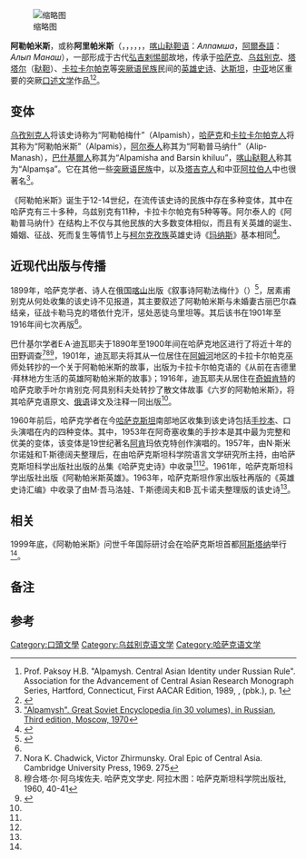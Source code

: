 [[File:The_Soviet_Union_1988_CPA_5990_stamp_(Alpamysh,_Uzbek_epic_poem._R._Khalilov).jpg|缩略图]]

'''阿勒帕米斯'''，或称'''阿里帕米斯'''（{{lang-uz|Alpomish/Алпомиш}}，{{lang-kk|Алпамыс/Alpamıs}}，{{lang-tr|Alpamış}}，{{lang-ba|Алпамыша<!-- и Барсын-хылуу-->}}，{{lang-ru|Алпамыш}}，{{lang-az|Alpamış}}，[[鞑靼语|喀山鞑靼语]]：''Алпамша''，[[阿爾泰語|阿爾泰語]]：''Алып Манаш''），一部形成于古代[[弘吉剌|弘吉剌惕部]]故地，传承于[[哈萨克族|哈萨克]]、[[乌兹别克族|乌兹别克]]、[[塔塔尔族|塔塔尔]]（[[鞑靼人|鞑靼]]）、[[卡拉卡尔帕克人|卡拉卡尔帕克]]等[[突厥语民族|突厥语民族]]民间的[[史诗|英雄史诗]]、[[达斯坦|达斯坦]]，[[中亚|中亚]]地区重要的突厥[[口头文学|口述文学]]作品<ref>Prof. Paksoy H.B. "Alpamysh. Central Asian Identity under Russian Rule". Association for the Advancement of Central Asian Research Monograph Series, Hartford, Connecticut, First AACAR Edition, 1989, {{ISBN|0-9621379-9-5}}, {{ISBN|0-9621379-0-1}} (pbk.), p. 1</ref><ref name="黄中祥2008">{{cite journal |author1=黄中祥 |title=民族英雄史诗《阿勒帕米斯》的民俗特征 |journal=石河子大学学报:哲学社会科学版 |date=2008 |volume=22 |issue=5 |pages=20-22}}</ref>。


== 变体 ==
[[乌孜别克族|乌孜别克人]]将该史诗称为“阿勒帕梅什”（Alpamish），[[哈萨克族|哈萨克]]和[[卡拉卡尔帕克人|卡拉卡尔帕克人]]将其称为“阿勒帕米斯”（Alpamis），[[阿尔泰人|阿尔泰人]]称其为“阿勒普马纳什”（Alip-Manash），[[巴什基爾人|巴什基爾人]]称其为“Alpamisha and Barsin khiluu”，[[喀山鞑靼人|喀山鞑靼人]]称其为“Alpamşa”。它在其他一些[[突厥語民族|突厥语民族]]中，以及[[塔吉克人|塔吉克人]]和中亚[[阿拉伯人|阿拉伯人]]中也很著名<ref name="cultinfo.ru">[https://archive.is/20070808014724/http://www.cultinfo.ru/fulltext/1/001/008/021/110.htm "Alpamysh". Great Soviet Encyclopedia (in 30 volumes), in Russian, Third edition, Moscow, 1970]</ref>。

《阿勒帕米斯》诞生于12-14世纪，在流传该史诗的民族中存在多种变体，其中在哈萨克有三十多种{{efn|在{{tsl|en|Kazakhstan Academy of Sciences|哈萨克斯坦国家科学院}}文学艺术研究所藏有该史诗的32个版本<ref name="黄中祥2008" />}}，乌兹别克有11种，卡拉卡尔帕克有5种等等。阿尔泰人的《阿勒普马纳什》在结构上不仅与其他民族的大多数变体相似，而且有关英雄的诞生、婚姻、征战、死而复生等情节上与[[柯尔克孜族|柯尔克孜族]]英雄史诗《[[玛纳斯_(史诗)|玛纳斯]]》基本相同<ref name="佟中明2001">{{cite journal |author1=佟中明 |title=突厥语民族史诗《阿勒帕米斯》的产生和传播诠释 |journal=民族文学研究 |date=2001 |issue=04 |pages=8-12}}</ref>。

== 近现代出版与传播 ==
1899年，哈萨克学者、诗人{{tsl|ru|Жүсіпбек Шайқысламұлы|居素甫别克·沙依赫斯拉木}}在俄国[[喀山|喀山]]出版《叙事诗阿勒法梅什》（{{lang|ru|Кисса-и-Алфамыш}}）<ref>{{Из КНЭ|2|358|Жусипбек Шайхисламулы}}</ref>，居素甫别克从何处收集的该史诗不见报道，其主要叙述了阿勒帕米斯与未婚妻古丽巴尔森结亲，征战卡勒马克的塔依什克汗，惩处恶徒乌里坦等。其后该书在1901年至1916年间七次再版<ref name="佟中明2001" />。

巴什基尔学者E·A·迪瓦耶夫{{efn|一作艾·迪瓦耶夫}}于1890年至1900年间在哈萨克地区进行了将近十年的田野调查<ref>Nora K. Chadwick, Victor Zhirmunsky. Oral Epic of Central Asia. Cambridge University Press, 1969. 275</ref><ref>穆合塔·尔·阿乌埃佐夫. 哈萨克文学史. 阿拉木图：哈萨克斯坦科学院出版社, 1960, 40-41</ref><ref name="阿地里·居玛吐尔地">{{cite web |author1=阿地里·居玛吐尔地 |title=突厥语民族史诗国外研究钩沉 |url=http://ex.cssn.cn/wx/wx_mzwx/201512/t20151223_2796211.shtml |website=中国社会科学网 |accessdate=2020-08-28 |date=2015-12-23}}</ref>，1901年，迪瓦耶夫将其从一位居住在[[阿姆河|阿姆河]]地区的卡拉卡尔帕克巫师处转抄的一个关于阿勒帕米斯的故事，出版为卡拉卡尔帕克语的《从前在吉德里·拜林地方生活的英雄阿勒帕米斯的故事》；1916年，迪瓦耶夫从居住在[[奇姆肯特|奇姆肯特]]的哈萨克歌手叶尔肯别克·阿具别科夫处转抄了散文体故事《六岁的阿勒帕米斯》，将其哈萨克语原文、[[俄语|俄语]]译文及注释一同出版<ref name="佟中明2001" />。

1960年前后，哈萨克学者在今[[哈萨克斯坦|哈萨克斯坦]]南部地区收集到该史诗包括[[手抄本|手抄本]]、口头演唱在内的四种变体。其中，1953年在阿奇塞收集的手抄本是其中最为完整和优美的变体，该变体是19世纪著名[[阿肯|阿肯]]玛依克特创作演唱的。1957年，由N·斯米尔诺娃和T·斯德阔夫整理后，在由哈萨克斯坦科学院语言文学研究所主持，由哈萨克斯坦科学出版社出版的丛集《哈萨克史诗》中收录<ref name="黄中祥2008" /><ref name="佟中明2001" />。1961年，哈萨克斯坦科学出版社出版《阿勒帕米斯英雄》。1963年，哈萨克斯坦作家出版社再版的《英雄史诗汇编》中收录了由M·吾马洛娃、T·斯德阔夫和B·瓦卡诺夫整理版的该史诗<ref name="黄中祥2008" />。

== 相关 ==
1999年底，《阿勒帕米斯》问世千年国际研讨会在哈萨克斯坦首都[[阿斯塔纳|阿斯塔纳]]举行<ref name="黄中祥2008" />。

== 备注 ==
{{notelist}}

== 参考 ==
{{reflist|30em}}

[[Category:口頭文學|Category:口頭文學]]
[[Category:乌兹别克语文学|Category:乌兹别克语文学]]
[[Category:哈萨克语文学|Category:哈萨克语文学]]
